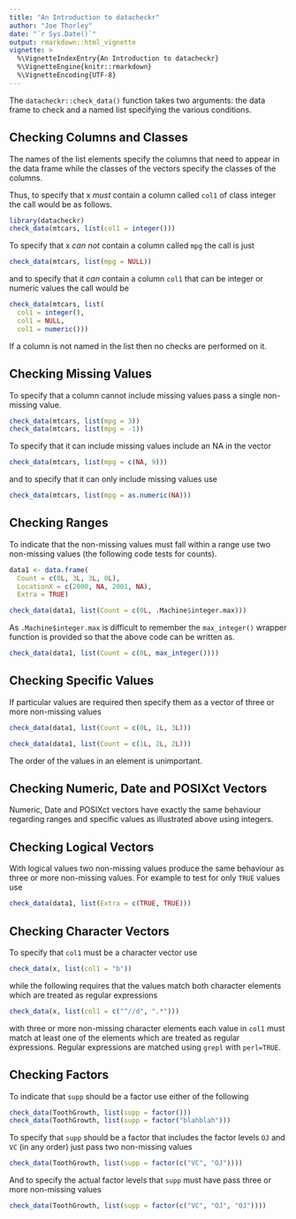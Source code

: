 ```yaml
---
title: "An Introduction to datacheckr"
author: "Joe Thorley"
date: "`r Sys.Date()`"
output: rmarkdown::html_vignette
vignette: >
  %\VignetteIndexEntry{An Introduction to datacheckr}
  %\VignetteEngine{knitr::rmarkdown}
  %\VignetteEncoding{UTF-8}
---
```


The `datacheckr::check_data()` function
takes two arguments: the data frame to check and a named list specifying
the various conditions.

## Checking Columns and Classes

The names of the list elements specify
the columns that need to appear in the data frame while the classes
of the vectors specify the classes of the columns.

Thus, to specify that x *must* contain a column called `col1` of class integer
the call would be as follows.
```r
library(datacheckr)
check_data(mtcars, list(col1 = integer()))
```
To specify that x *can not* contain a column called `mpg`
the call is just
```r
check_data(mtcars, list(mpg = NULL))
```
and to specify that it *can* contain a column `col1` that can
be integer or numeric values the call would be
```r
check_data(mtcars, list(
  col1 = integer(), 
  col1 = NULL, 
  col1 = numeric()))
```
If a column is not named in the list then no checks are performed on it.

## Checking Missing Values

To specify that a column cannot include missing values pass
a single non-missing value.
```r
check_data(mtcars, list(mpg = 3))
check_data(mtcars, list(mpg = -1))
```
To specify that it can include missing values include 
an NA in the vector
```r
check_data(mtcars, list(mpg = c(NA, 9)))
```
and to specify that it can only include missing values use
```r
check_data(mtcars, list(mpg = as.numeric(NA)))
```

## Checking Ranges

To indicate that the non-missing values 
must fall within a range use
two non-missing values (the following code tests for counts).
```r
data1 <- data.frame(
  Count = c(0L, 3L, 3L, 0L), 
  LocationX = c(2000, NA, 2001, NA), 
  Extra = TRUE)

check_data(data1, list(Count = c(0L, .Machine$integer.max)))
```
As `.Machine$integer.max` is difficult to remember the
`max_integer()` wrapper function is provided so that
the above code can be written as.
```r
check_data(data1, list(Count = c(0L, max_integer())))
```

## Checking Specific Values

If particular values are required then specify them
as a vector of three or more non-missing values
```r
check_data(data1, list(Count = c(0L, 1L, 3L)))
```
```r
check_data(data1, list(Count = c(1L, 2L, 2L)))
```

The order of the values in an element is unimportant.

## Checking Numeric, Date and POSIXct Vectors

Numeric, Date and POSIXct vectors have exactly
the same behaviour regarding ranges and specific values
as illustrated above using integers.

## Checking Logical Vectors

With logical values two non-missing values produce the
same behaviour as 
three or more non-missing values.
For example to test for only `TRUE` values use
```r
check_data(data1, list(Extra = c(TRUE, TRUE)))
```

## Checking Character Vectors

To specify that `col1` must be a character vector use
``` r
check_data(x, list(col1 = "b"))
```
while the following requires that the values match both
character elements which are treated as regular expressions
``` r
check_data(x, list(col1 = c("^//d", ".*")))
```
with three or more non-missing character elements
each value in `col1` must match at least one of the elements
which are treated as regular expressions.
Regular expressions are matched using `grepl` with `perl=TRUE`.

## Checking Factors

To indicate that `supp` should be a factor use either of the following
```r
check_data(ToothGrowth, list(supp = factor()))
check_data(ToothGrowth, list(supp = factor("blahblah")))
```

To specify that `supp`
should be a factor that includes the factor
levels `OJ` and `VC` (in any order) just pass two non-missing values
```r
check_data(ToothGrowth, list(supp = factor(c("VC", "OJ"))))
```
And to specify the actual factor levels that `supp` must have pass three
or more non-missing values
```r
check_data(ToothGrowth, list(supp = factor(c("VC", "OJ", "OJ"))))
```
